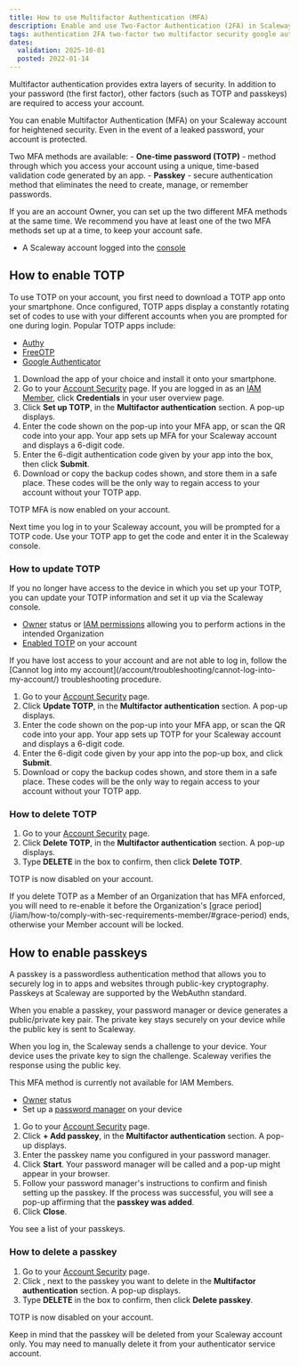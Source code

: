 ```yaml
---
title: How to use Multifactor Authentication (MFA)
description: Enable and use Two-Factor Authentication (2FA) in Scaleway.
tags: authentication 2FA two-factor two multifactor security google authenticator authenticator
dates:
  validation: 2025-10-01
  posted: 2022-01-14
---
```


Multifactor authentication provides extra layers of security. In addition to your password (the first factor), other factors (such as TOTP and passkeys) are required to access your account.

You can enable Multifactor Authentication (MFA) on your Scaleway account for heightened security. Even in the event of a leaked password, your account is protected.

Two MFA methods are available:
    - **One-time password (TOTP)** - method through which you access your account using a unique, time-based validation code generated by an app.
    - **Passkey** - secure authentication method that eliminates the need to create, manage, or remember passwords.

<Message type="important">
  If you are an account Owner, you can set up the two different MFA methods at the same time. We recommend you have at least one of the two MFA methods set up at a time, to keep your account safe.
</Message>

<Requirements />

- A Scaleway account logged into the [console](https://console.scaleway.com)

## How to enable TOTP

To use TOTP on your account, you first need to download a TOTP app onto your smartphone. Once configured, TOTP apps display a constantly rotating set of codes to use with your different accounts when you are prompted for one during login. Popular TOTP apps include:
- [Authy](https://authy.com/download/)
- [FreeOTP](https://freeotp.github.io/)
- [Google Authenticator](https://play.google.com/store/apps/details?id=com.google.android.apps.authenticator2&hl=en&gl=US)

1. Download the app of your choice and install it onto your smartphone.
2. Go to your [Account Security](https://console.scaleway.com/settings/account/security) page.
    <Message type="important">
      If you are logged in as an [IAM Member](/iam/concepts/#member), click **Credentials** in your user overview page.
    </Message>
3. Click **Set up TOTP**, in the **Multifactor authentication** section. A pop-up displays.
3. Enter the code shown on the pop-up into your MFA app, or scan the QR code into your app.
  Your app sets up MFA for your Scaleway account and displays a 6-digit code.
4. Enter the 6-digit authentication code given by your app into the box, then click **Submit**.
5. Download or copy the backup codes shown, and store them in a safe place. These codes will be the only way to regain access to your account without your TOTP app.

TOTP MFA is now enabled on your account.

Next time you log in to your Scaleway account, you will be prompted for a TOTP code. Use your TOTP app to get the code and enter it in the Scaleway console.

### How to update TOTP

If you no longer have access to the device in which you set up your TOTP, you can update your TOTP information and set it up via the Scaleway console.

<Requirements />

- [Owner](/iam/concepts/#owner) status or [IAM permissions](/iam/concepts/#permission) allowing you to perform actions in the intended Organization
- [Enabled TOTP](#how-to-enable-totp) on your account

<Message type="important">
  If you have lost access to your account and are not able to log in, follow the [Cannot log into my account](/account/troubleshooting/cannot-log-into-my-account/) troubleshooting procedure.
</Message>

1. Go to your [Account Security](https://console.scaleway.com/settings/account/security) page.
2. Click **Update TOTP**, in the **Multifactor authentication** section. A pop-up displays.
3. Enter the code shown on the pop-up into your MFA app, or scan the QR code into your app.
  Your app sets up TOTP for your Scaleway account and displays a 6-digit code.
4. Enter the 6-digit code given by your app into the pop-up box, and click **Submit**.
5. Download or copy the backup codes shown, and store them in a safe place. These codes will be the only way to regain access to your account without your TOTP app.

### How to delete TOTP

1. Go to your [Account Security](https://console.scaleway.com/settings/account/security) page.
2. Click **Delete TOTP**, in the **Multifactor authentication** section. A pop-up displays.
3. Type **DELETE** in the box to confirm, then click **Delete TOTP**.

TOTP is now disabled on your account.

<Message type="important">
  If you delete TOTP as a Member of an Organization that has MFA enforced, you will need to re-enable it before the Organization's [grace period](/iam/how-to/comply-with-sec-requirements-member/#grace-period) ends, otherwise your Member account will be locked.
</Message>

## How to enable passkeys

A passkey is a passwordless authentication method that allows you to securely log in to apps and websites through public-key cryptography. Passkeys at Scaleway are supported by the WebAuthn standard.

When you enable a passkey, your password manager or device generates a public/private key pair. The private key stays securely on your device while the public key is sent to Scaleway.

When you log in, the Scaleway sends a challenge to your device. Your device uses the private key to sign the challenge. Scaleway verifies the response using the public key.

<Message type="important">
  This MFA method is currently not available for IAM Members.
</Message>

<Requirements />

- [Owner](/iam/concepts/#owner) status
- Set up a [password manager](/iam/concepts/#password-manager) on your device

1. Go to your [Account Security](https://console.scaleway.com/settings/account/security) page.
2. Click **+ Add passkey**, in the **Multifactor authentication** section. A pop-up displays.
3. Enter the passkey name you configured in your password manager.
4. Click **Start**. Your password manager will be called and a pop-up might appear in your browser.
5. Follow your password manager's instructions to confirm and finish setting up the passkey.
    If the process was successful, you will see a pop-up affirming that the **passkey was added**.
6. Click **Close**.

You see a list of your passkeys.

### How to delete a passkey

1. Go to your [Account Security](https://console.scaleway.com/settings/account/security) page.
2. Click <Icon name="delete" />, next to the passkey you want to delete in the **Multifactor authentication** section. A pop-up displays.
3. Type **DELETE** in the box to confirm, then click **Delete passkey**.

TOTP is now disabled on your account.

<Message type="important">
  Keep in mind that the passkey will be deleted from your Scaleway account only. You may need to manually delete it from your authenticator service account.
</Message>

